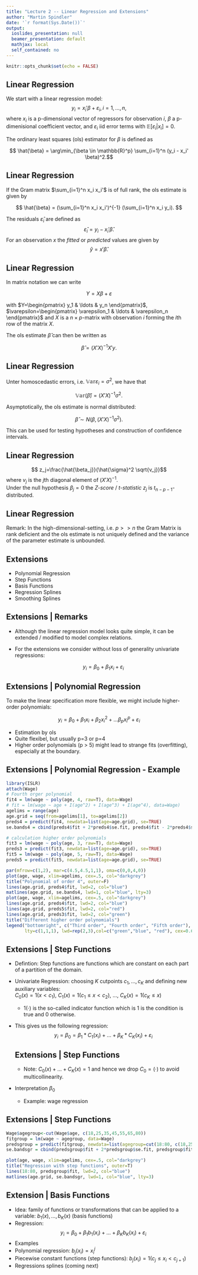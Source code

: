 ```yaml
---
title: "Lecture 2 -- Linear Regression and Extensions"
author: "Martin Spindler"
date: '`r format(Sys.Date())`'
output:
  ioslides_presentation: null
  beamer_presentation: default
  mathjax: local
  self_contained: no
---
```


```r
knitr::opts_chunk$set(echo = FALSE)
```

## Linear Regression
We start with a linear regression model:
$$ y_i = x_i' \beta + \varepsilon_i, i=1, \ldots,n, $$
where $x_i$ is a p-dimensional vector of regressors for observation $i$, $\beta$ a p-dimenisional coefficient vector, and $\varepsilon_i$ iid error terms with $\mathbb{E} [\varepsilon_i|x_i]= 0$.

The ordinary least squares (ols) estimator for $\beta$ is defined as

$$ \hat{\beta} = \arg\min_{\beta \in \mathbb{R}^p} \sum_{i=1}^n (y_i - x_i' \beta)^2.$$


## Linear Regression
If the Gram matrix $\sum_{i=1}^n x_i x_i'$ is of full rank, the ols estimate is given by 

$$ \hat{\beta} = (\sum_{i=1}^n x_i x_i')^{-1} (\sum_{i=1}^n x_i y_i). $$

The residuals $\hat{\varepsilon}_i$ are defined as
$$ \hat{\varepsilon}_i = y_i - x_i'\hat{\beta}. $$
For an observation $x$ the *fitted* or *predicted* values are given by 
$$ \hat{y} =  x'\hat{\beta}. $$

## Linear Regression

In matrix notation we can write

$$ Y=X  \beta + \varepsilon $$

with $Y=\begin{pmatrix} y_1 & \ldots & y_n \end{pmatrix}$, $\varepsilon=\begin{pmatrix} \varepsilon_1 & \ldots & \varepsilon_n \end{pmatrix}$ and $X$ is a $n \times p$-matrix with observation $i$ forming the $i$th row of the matrix $X$.

The ols estimate $\hat{\beta}$ can then be written as

$$ \hat{\beta} = (X'X)^{-1}X'y.$$

## Linear Regression

Unter homoscedastic errors, i.e. $\mathbb{Var} \varepsilon_i=\sigma^2$, we have that

$$ \mathbb{Var}(\hat{\beta})= (X'X)^{-1} \sigma^2.$$

Asymptotically, the ols estimate is normal distributed:

$$ \hat{\beta} \sim N(\beta, (X'X)^{-1} \sigma^2).$$

This can be used for testing hypotheses and construction of confidence intervals.

## Linear Regression
$$ z_j=\frac{\hat{\beta_j}}{\hat{\sigma}^2 \sqrt{v_j}}$$
where $v_j$ is the $j$th diagonal element of $(X'X)^{-1}$.  
Under the null hypothesis $\beta_j=0$ the *Z-score* / *t-statistic* $z_j$ is $t_{n-p-1}$-distributed.

## Linear Regression

Remark: In the high-dimensional-setting, i.e. $p >> n$ the Gram Matrix is rank deficient and the ols estimate is not uniquely defined and the variance of the parameter estimate is unbounded.

## Extensions
- Polynomial Regression
- Step Functions
- Basis Functions
- Regression Splines
- Smoothing Splines

## Extensions | Remarks
* Although the linear regression model looks quite simple, it can be extended / modified to model complex relations.
* For the extensions we consider without loss of generality univariate regressions:
  
  $$ y_i=\beta_0 + \beta_1 x_i + \varepsilon_i$$

## Extensions | Polynomial Regression

To make the linear specification more flexible, we might include higher-order polynomials:
  
  $$y_i = \beta_0 + \beta_1 x_i + \beta_2 x_i^2 + \ldots \beta_p x_i^p + \varepsilon_i$$

  
* Estimation by ols
* Quite flexibel, but usually p=3 or p=4
* Higher order polynomials (p > 5) might lead to strange fits (overfitting), especially at the boundary.

## Extensions | Polynomial Regression - Example
```r
library(ISLR)
attach(Wage)
# Fourth orger polynomial
fit4 = lm(wage ~ poly(age, 4, raw=T), data=Wage)
# fit = lm(wage ~ age + I(age^2) + I(age^3) + I(age^4), data=Wage)
agelims = range(age)
age.grid = seq(from=agelims[1], to=agelims[2])
preds4 = predict(fit4, newdata=list(age=age.grid), se=TRUE)
se.bands4 = cbind(preds4$fit + 2*preds4$se.fit, preds4$fit - 2*preds4$se.fit) #95% confidence intervall
```


```r
# calculation higher order polynomials
fit3 = lm(wage ~ poly(age, 3, raw=T), data=Wage)
preds3 = predict(fit3, newdata=list(age=age.grid), se=TRUE)
fit5 = lm(wage ~ poly(age, 5, raw=T), data=Wage)
preds5 = predict(fit5, newdata=list(age=age.grid), se=TRUE)
```

```r
par(mfrow=c(1,2), mar=c(4.5,4.5,1,1), oma=c(0,0,4,0))
plot(age, wage, xlim=agelims, cex=.5, col="darkgrey")
title("Polynomial of order 4", outer=F)
lines(age.grid, preds4$fit, lwd=2, col="blue")
matlines(age.grid, se.bands4, lwd=1, col="blue", lty=3)
plot(age, wage, xlim=agelims, cex=.5, col="darkgrey")
lines(age.grid, preds4$fit, lwd=2, col="blue")
lines(age.grid, preds5$fit, lwd=2, col="red")
lines(age.grid, preds3$fit, lwd=2, col="green")
title("Different higher order polynomials")
legend("bottomright", c("Third order", "Fourth order", "Fifth order"), 
       lty=c(1,1,1), lwd=rep(2,3),col=c("green","blue", "red"), cex=0.65)
```


## Extensions | Step Functions

* Defintion: Step functions are functions which are constant on each part of a partition of the domain.
* Univariate Regression: choosing $K$ cutpoints $c_1, \ldots, c_K$ and defining new auxiliary variables:  
  $C_0(x)= 1(x < c_1)$, $C_1(x)=1(c_1 \leq x < c_2)$, $\ldots$, $C_K(x)=1(c_K \leq x)$
  * $1(\cdot)$ is the so-called indicator function which is $1$ is the condition is true and $0$ otherwise.
* This gives us the following regression:
  $$ y_i = \beta_0 = \beta_1 *C_1(x_i) + \ldots + \beta_K *C_K(x_i) + \varepsilon_i $$
  
  ## Extensions | Step Functions
  
  * Note: $C_0(x) + \ldots + C_K(x) = 1$ and hence we drop $C_0=(\cdot)$ to avoid multicollinearity.
* Interpretation $\beta_0$
  * Example: wage regression

## Extensions | Step Functions
```r
Wage$agegroup<-cut(Wage$age, c(18,25,35,45,55,65,80))
fitgroup = lm(wage ~ agegroup, data=Wage)
predsgroup = predict(fitgroup, newdata=list(agegroup=cut(18:80, c(18,25,35,45,55,65,80))), se=TRUE)
se.bandsgr = cbind(predsgroup$fit + 2*predsgroup$se.fit, predsgroup$fit - 2*predsgroup$se.fit) #95% confidence intervall
```

```r
plot(age, wage, xlim=agelims, cex=.5, col="darkgrey")
title("Regression with step functions", outer=T)
lines(18:80, predsgroup$fit, lwd=2, col="blue")
matlines(age.grid, se.bandsgr, lwd=1, col="blue", lty=3)
```

## Extension | Basis Functions

* Idea: family of functions or transformations that can be applied to a variable: $b_1(x), \ldots, b_K(x)$ (basis functions)
* Regression: $$y_i = \beta_0 + \beta_1 b_1(x_i) + \ldots + \beta_K b_K(x_i) + \varepsilon_i $$
* Examples
+ Polynomial regression: $b_j(x_i)=x^j_i$
+ Piecewise constant functions (step functions): $b_j(x_i)=1(c_j \leq x_i < c_{j+1})$
+ Regressions splines (coming next)